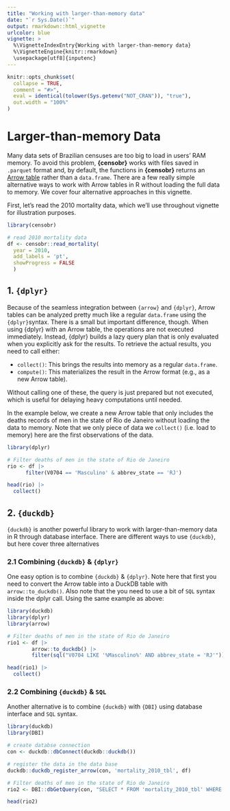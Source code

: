 ---
title: "Working with larger-than-memory data"
date: "`r Sys.Date()`"
output: rmarkdown::html_vignette
urlcolor: blue
vignette: >
  %\VignetteIndexEntry{Working with larger-than-memory data}
  %\VignetteEngine{knitr::rmarkdown}
  \usepackage[utf8]{inputenc}
---

```{r, include = FALSE}
knitr::opts_chunk$set(
  collapse = TRUE,
  comment = "#>",
  eval = identical(tolower(Sys.getenv("NOT_CRAN")), "true"),
  out.width = "100%"
)

```
# Larger-than-memory Data

Many data sets of Brazilian censuses are too big to load in users' RAM memory. To avoid this problem, **{censobr}** works with files saved in `.parquet` format and, by default, the functions in **{censobr}** returns an [Arrow table](https://arrow.apache.org/docs/r/articles/arrow.html#tabular-data-in-arrow) rather than a `data.frame`. There are a few really simple alternative ways to work with Arrow tables in R without loading the full data to memory. We cover four alternative approaches in this vignette.

First, let's read the 2010 mortality data, which we'll use throughout vignette for illustration purposes.

```{r warning = FALSE, message=FALSE}
library(censobr)

# read 2010 mortality data
df <- censobr::read_mortality(
  year = 2010,
  add_labels = 'pt',
  showProgress = FALSE
  )
```

## 1. `{dplyr}`

Because of the seamless integration between `{arrow}` and  `{dplyr}`, Arrow tables can be analyzed pretty much like a regular `data.frame` using the `{dplyr}`syntax. There is a small but important difference, though.  When using {dplyr} with an Arrow table, the operations are not executed immediately. Instead, {dplyr} builds a lazy query plan that is only evaluated when you explicitly ask for the results. To retrieve the actual results, you need to call either:

- `collect()`: This brings the results into memory as a regular `data.frame`.
- `compute()`: This materializes the result in the Arrow format (e.g., as a new Arrow table).

Without calling one of these, the query is just prepared but not executed, which is useful for delaying heavy computations until needed.


In the example below, we create a new Arrow table that only includes the deaths records of men in the state of Rio de Janeiro without loading the data to memory. Note that we only piece of data we `collect()` (i.e. load to memory) here are the first observations of the data.

```{r warning = FALSE, message=FALSE}
library(dplyr)

# Filter deaths of men in the state of Rio de Janeiro
rio <- df |>
      filter(V0704 == 'Masculino' & abbrev_state == 'RJ')

head(rio) |> 
  collect()

```

## 2. `{duckdb}`

`{duckdb}` is another powerful library to work with larger-than-memory data in R through database interface. There are different ways to use `{duckdb}`, but here cover three alternatives


### 2.1 Combining `{duckdb}` & `{dplyr}`

One easy option is to combine `{duckdb}` & `{dplyr}`. Note here that first you need to convert the Arrow table into a DuckDB table with `arrow::to_duckdb()`. Also note that the you need to use a bit of `SQL` syntax inside the dplyr call. Using the same example as above:

```{r warning = FALSE, message=FALSE}
library(duckdb)
library(dplyr)
library(arrow)

# Filter deaths of men in the state of Rio de Janeiro
rio1 <- df |>
        arrow::to_duckdb() |>
        filter(sql("V0704 LIKE '%Masculino%' AND abbrev_state = 'RJ'"))

head(rio1) |> 
  collect()

```

### 2.2 Combining `{duckdb}` &  `SQL`

Another alternative is to combine `{duckdb}` with `{DBI}` using database interface and `SQL` syntax.


```{r warning = FALSE}
library(duckdb)
library(DBI)

# create databse connection
con <- duckdb::dbConnect(duckdb::duckdb())

# register the data in the data base
duckdb::duckdb_register_arrow(con, 'mortality_2010_tbl', df)

# Filter deaths of men in the state of Rio de Janeiro
rio2 <- DBI::dbGetQuery(con, "SELECT * FROM 'mortality_2010_tbl' WHERE V0704 LIKE '%Masculino%' AND abbrev_state = 'RJ'")

head(rio2)

```

